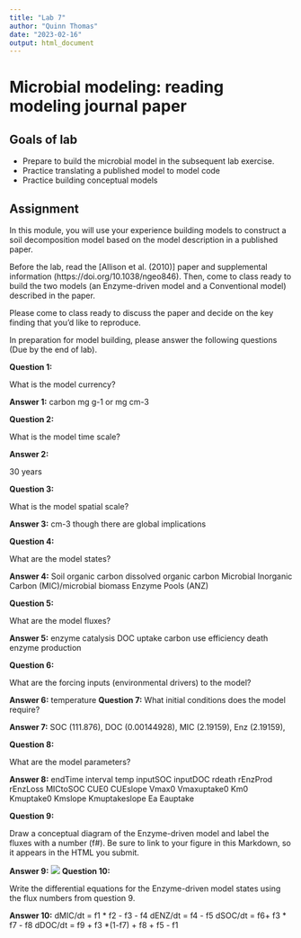 ```yaml
---
title: "Lab 7"
author: "Quinn Thomas"
date: "2023-02-16"
output: html_document
---
```


# Microbial modeling: reading modeling journal paper

## Goals of lab

- Prepare to build the microbial model in the subsequent lab exercise.  
-	Practice translating a published model to model code
-	Practice building conceptual models

## Assignment

In this module, you will use your experience building models to construct a soil decomposition model based on the model description in a published paper.

Before the lab, read the [Allison et al. (2010)] paper and supplemental information (https://doi.org/10.1038/ngeo846). Then, come to class ready to build the two models (an Enzyme-driven model and a Conventional model) described in the paper.

Please come to class ready to discuss the paper and decide on the key finding that you'd like to reproduce.

In preparation for model building, please answer the following questions (Due by the end of lab).

**Question 1:**

What is the model currency?

**Answer 1:**
carbon mg g-1 or mg cm-3 

**Question 2:** 

What is the model time scale?

**Answer 2:**

30 years

**Question 3:**  

What is the model spatial scale?

**Answer 3:**
cm-3 though there are global implications

**Question 4:**

What are the model states?

**Answer 4:**
Soil organic carbon 
dissolved organic carbon 
Microbial Inorganic Carbon (MIC)/microbial biomass
Enzyme Pools (ANZ)

**Question 5:**

What are the model fluxes?

**Answer 5:**
enzyme catalysis
DOC uptake
carbon use efficiency
death
enzyme production

**Question 6:**

What are the forcing inputs (environmental drivers) to the model?

**Answer 6:**
temperature 
**Question 7:**
What initial conditions does the model require?

**Answer 7:**
SOC (111.876), DOC (0.00144928), MIC (2.19159), Enz (2.19159), 

**Question 8:** 

What are the model parameters?

**Answer 8:**
endTime
interval
temp
inputSOC
inputDOC
rdeath
rEnzProd
rEnzLoss
MICtoSOC
CUE0
CUEslope
Vmax0
Vmaxuptake0
Km0
Kmuptake0
Kmslope
Kmuptakeslope
Ea
Eauptake

**Question 9:**

Draw a conceptual diagram of the Enzyme-driven model and label the fluxes with a number (f#).  Be sure to link to your figure in this Markdown, so it appears in the HTML you submit.

**Answer 9:**
![](C:/Users/maria/OneDrive/2023 Rtudio/EcosystemDynamics/conceptual_lab7.jpg)
**Question 10:**

Write the differential equations for the Enzyme-driven model states using the flux numbers from question 9. 

**Answer 10:**
dMIC/dt = f1 * f2 - f3 - f4
dENZ/dt = f4 - f5
dSOC/dt = f6+ f3 * f7 - f8
dDOC/dt = f9 + f3 *(1-f7) + f8 + f5 - f1
